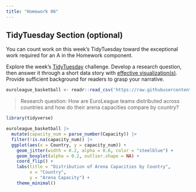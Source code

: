 ```yaml
---
title: "Homework 06"
---
```



## TidyTuesday Section (optional)

::: {.callout-important title="Instructions"}

You can count work on this week's TidyTuesday toward the exceptional work required for an A in the Homework component.

:::


Explore the week's [TidyTuesday](https://github.com/rfordatascience/tidytuesday) challenge. Develop a research question, then answer it through a short data story with [effective visualization(s)]({{< var effective-viz-url >}}).  Provide sufficient background for readers to grasp your narrative.

```r
euroleague_basketball <- readr::read_csv('https://raw.githubusercontent.com/rfordatascience/tidytuesday/main/data/2025/2025-10-07/euroleague_basketball.csv')
```

> Research question: How are EuroLeague teams distributed across countries and how do their arena capacities compare by country?

```r
library(tidyverse)

euroleague_basketball |> 
  mutate(capacity_num = parse_number(Capacity)) |> 
  filter(!is.na(capacity_num)) |> 
  ggplot(aes(x = Country, y = capacity_num)) +
    geom_jitter(width = 0.2, alpha = 0.6, color = "steelblue") +
    geom_boxplot(alpha = 0.2, outlier.shape = NA) +
    coord_flip() +
    labs(title = "Distribution of Arena Capacities by Country",
         x = "Country",
         y = "Arena Capacity") +
    theme_minimal()
```

